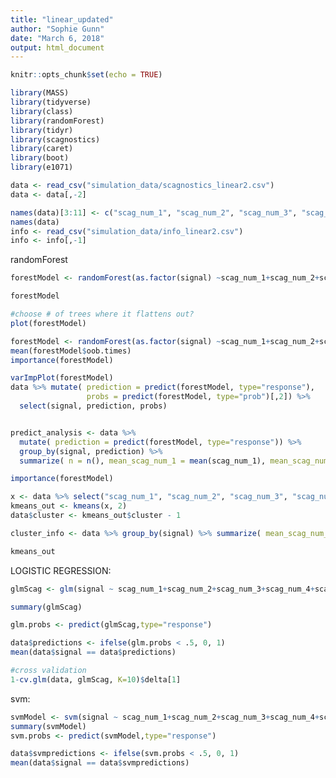 ```yaml
---
title: "linear_updated"
author: "Sophie Gunn"
date: "March 6, 2018"
output: html_document
---
```


```r
knitr::opts_chunk$set(echo = TRUE)
```

```r
library(MASS)
library(tidyverse)
library(class)
library(randomForest)
library(tidyr)
library(scagnostics)
library(caret)
library(boot)
library(e1071)
```

```r

data <- read_csv("simulation_data/scagnostics_linear2.csv")
data <- data[,-2]

names(data)[3:11] <- c("scag_num_1", "scag_num_2", "scag_num_3", "scag_num_4", "scag_num_5", "scag_num_6", "scag_num_7", "scag_num_8", "scag_num_9")
names(data)
info <- read_csv("simulation_data/info_linear2.csv")
info <- info[,-1]

```

randomForest 
```r
forestModel <- randomForest(as.factor(signal) ~scag_num_1+scag_num_2+scag_num_3+scag_num_4+scag_num_5+scag_num_6+scag_num_7+scag_num_8+scag_num_9, data = data, ntree=100, importance =T)

forestModel

#choose # of trees where it flattens out?
plot(forestModel)

forestModel <- randomForest(as.factor(signal) ~scag_num_1+scag_num_2+scag_num_3+scag_num_4+scag_num_5+scag_num_6+scag_num_7+scag_num_8+scag_num_9, data = data, ntree=100, importance =T, mtre = 3)
mean(forestModel$oob.times)
importance(forestModel)

varImpPlot(forestModel)
data %>% mutate( prediction = predict(forestModel, type="response"), 
                 probs = predict(forestModel, type="prob")[,2]) %>%
  select(signal, prediction, probs)


predict_analysis <- data %>% 
  mutate( prediction = predict(forestModel, type="response")) %>% 
  group_by(signal, prediction) %>% 
  summarize( n = n(), mean_scag_num_1 = mean(scag_num_1), mean_scag_num_2 = mean(scag_num_2),mean_scag_num_3 = mean(scag_num_3), mean_scag_num_4 = mean(scag_num_4), mean_scag_num_5 = mean(scag_num_5), mean_scag_num_6 = mean(scag_num_6), mean_scag_num_7 = mean(scag_num_7), mean_scag_num_8 = mean(scag_num_8), mean_scag_num_9 = mean(scag_num_9))

importance(forestModel)
```

```r
x <- data %>% select("scag_num_1", "scag_num_2", "scag_num_3", "scag_num_4", "scag_num_5", "scag_num_6", "scag_num_7", "scag_num_8", "scag_num_9")
kmeans_out <- kmeans(x, 2)
data$cluster <- kmeans_out$cluster - 1

cluster_info <- data %>% group_by(signal) %>% summarize( mean_scag_num_1 = mean(scag_num_1), mean_scag_num_2 = mean(scag_num_2),mean_scag_num_3 = mean(scag_num_3), mean_scag_num_4 = mean(scag_num_4), mean_scag_num_5 = mean(scag_num_5), mean_scag_num_6 = mean(scag_num_6), mean_scag_num_7 = mean(scag_num_7), mean_scag_num_8 = mean(scag_num_8), mean_scag_num_9 = mean(scag_num_9))

kmeans_out
```

LOGISTIC REGRESSION:
```r
glmScag <- glm(signal ~ scag_num_1+scag_num_2+scag_num_3+scag_num_4+scag_num_5+scag_num_6+scag_num_7+scag_num_8+scag_num_9, data = data, family = "binomial")

summary(glmScag)

glm.probs <- predict(glmScag,type="response")

data$predictions <- ifelse(glm.probs < .5, 0, 1)
mean(data$signal == data$predictions)

#cross validation
1-cv.glm(data, glmScag, K=10)$delta[1]

```


svm:
```r
svmModel <- svm(signal ~ scag_num_1+scag_num_2+scag_num_3+scag_num_4+scag_num_5+scag_num_6+scag_num_7+scag_num_8+scag_num_9, data = data)
summary(svmModel)
svm.probs <- predict(svmModel,type="response")

data$svmpredictions <- ifelse(svm.probs < .5, 0, 1)
mean(data$signal == data$svmpredictions)
```
